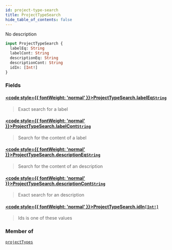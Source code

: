 ```yaml
---
id: project-type-search
title: ProjectTypeSearch
hide_table_of_contents: false
---
```








No description

```graphql
input ProjectTypeSearch {
  labelEq: String
  labelCont: String
  descriptionEq: String
  descriptionCont: String
  idIn: [Int!]
}
```


### Fields

#### [<code style={{ fontWeight: 'normal' }}>ProjectTypeSearch.<b>labelEq</b></code>](#)<Bullet />[`String`](/api/graphql/documentation/scalars/string) <Badge class="secondary" text="scalar"/>
> Exact search for a label
> 

#### [<code style={{ fontWeight: 'normal' }}>ProjectTypeSearch.<b>labelCont</b></code>](#)<Bullet />[`String`](/api/graphql/documentation/scalars/string) <Badge class="secondary" text="scalar"/>
> Search for the content of a label
> 

#### [<code style={{ fontWeight: 'normal' }}>ProjectTypeSearch.<b>descriptionEq</b></code>](#)<Bullet />[`String`](/api/graphql/documentation/scalars/string) <Badge class="secondary" text="scalar"/>
> Search for the content of an description
> 

#### [<code style={{ fontWeight: 'normal' }}>ProjectTypeSearch.<b>descriptionCont</b></code>](#)<Bullet />[`String`](/api/graphql/documentation/scalars/string) <Badge class="secondary" text="scalar"/>
> Exact search for an description
> 

#### [<code style={{ fontWeight: 'normal' }}>ProjectTypeSearch.<b>idIn</b></code>](#)<Bullet />[`[Int!]`](/api/graphql/documentation/scalars/int) <Badge class="secondary" text="list"/> <Badge class="secondary" text="scalar"/>
> Ids is one of these values
> 



### Member of

[`projectTypes`](/api/graphql/documentation/queries/project-types)  <Badge class="secondary" text="query"/>



